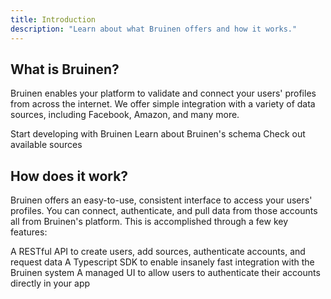```yaml
---
title: Introduction
description: "Learn about what Bruinen offers and how it works."
---
```


## What is Bruinen?

Bruinen enables your platform to validate and connect your users' profiles from across the internet.
We offer simple integration with a variety of data sources, including Facebook, Amazon, and many more.

<CardGroup cols={3}>
  <Card title="Quick start" icon="bolt" href="/getting-started">
    Start developing with Bruinen
  </Card>
  <Card
    title="Key concepts"
    icon="block-brick"
    href="/api-reference/bruinen-connect"
  >
    Learn about Bruinen's schema
  </Card>
  <Card
    title="Explore sources"
    icon="magnifying-glass"
    href="/api-reference/sources"
  >
    Check out available sources
  </Card>
</CardGroup>

## How does it work?

Bruinen offers an easy-to-use, consistent interface to access your users' profiles.
You can connect, authenticate, and pull data from those accounts all from Bruinen's platform.
This is accomplished through a few key features:

<CardGroup cols={3}>
  <Card title="Bruinen API" icon="code" href="/api-reference">
    A RESTful API to create users, add sources, authenticate accounts, and
    request data
  </Card>
  <Card title="Bruinen SDK" icon="cube" href="/api-reference/bruinen-connect">
    A Typescript SDK to enable insanely fast integration with the Bruinen system
  </Card>
  <Card title="Bruinen Connect" icon="link" href="/api-reference/bruinen-sdk">
    A managed UI to allow users to authenticate their accounts directly in your
    app
  </Card>
</CardGroup>
